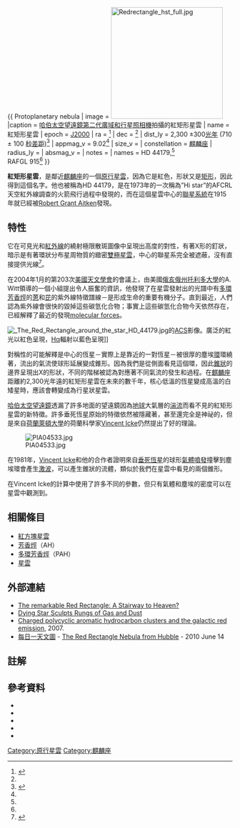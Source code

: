 {{ Protoplanetary nebula
| image = [[Image:Redrectangle_hst_full.jpg|250px]]
|caption = [[哈伯太空望遠鏡|哈伯太空望遠鏡]][[第二代廣域和行星照相機|第二代廣域和行星照相機]]拍攝的紅矩形星雲 
| name = 紅矩形星雲
| epoch = [[J2000|J2000]]
| ra = {{RA|06|19|58.2160}}<ref name="simbad">{{Harv|SIMBAD|2007}}</ref>
| dec = {{DEC|-10|38|14.691}}<ref name="simbad" />
| dist_ly = 2,300 ±300[[光年|光年]] (710 ± 100 [[秒差距|秒差距]])<ref name="Menshchikovetal2002">{{Harv|Men'shchikov|Schertl|Tuthill|Weigelt|2002}}</ref>
| appmag_v = 9.02<ref name="simbad" />
| size_v =
| constellation = [[麒麟座|麒麟座]]
| radius_ly =
| absmag_v =
| notes =
| names = HD 44179,<ref name="simbad" /><br>
RAFGL 915<ref name="simbad" />
}}

'''紅矩形星雲'''，是鄰近[[麒麟座|麒麟座]]的一個[[原行星雲|原行星雲]]，因為它是紅色，形狀又是[[矩形|矩形]]，因此得到這個名字。他也被稱為HD 44179，是在1973年的一次稱為”Hi star”的AFCRL天空紅外線調查的火箭飛行過程中發現的，而在這個星雲中心的[[聯星系統|聯星系統]]在1915年就已經被[[Robert_Grant_Aitken|Robert Grant Aitken]]發現。

== 特性 ==
它在可見光和[[紅外線|紅外線]]的繞射極限散斑圖像中呈現出高度的對性，有著X形的釘狀，暗示是有著環狀分布星周物質的緻密[[雙極星雲|雙極星雲]]，中心的聯星系完全被遮蔽，沒有直接提供光線<ref>{{Harv|Men'shchikov|Schertl|Tuthill|Weigelt|2002}}</ref>。

在2004年1月的第203次[[美國天文學會|美國天文學會]]的會議上，由美國[[俄亥俄州|俄亥俄州]][[托利多大學|托利多大學]]的A. Witt領導的一個小組提出令人振奮的資訊，他發現了在星雲發射出的光譜中有[[多環芳香烴|多環芳香烴]]的[[蒽|蒽]]和[[芘|芘]]的紫外線特徵譜線－是形成生命的重要有機分子。直到最近，人們認為紫外線會很快的毀掉這些碳氫化合物；事實上這些碳氫化合物今天依然存在，已經解釋了最近的發現[http://space.com/scienceastronomy/070406_red_rectangle.html molecular forces]。

[[Image:_The_Red_Rectangle_around_the_star_HD_44179.jpg|thumb]]的[[先進巡天照相機|ACS]]影像。廣泛的紅光以紅色呈現，[[Hα|Hα]]輻射以藍色呈現]]

對稱性的可能解釋是中心的恆星－實際上是靠近的一對恆星－被很厚的塵埃[[環|環]]環繞著，流出的氣流使球形延展變成錐形。因為我們是從側面看見這個環，因此[[錐狀|錐狀]]的邊界呈現出X的形狀，不同的階梯被認為對應著不同氣流的發生和過程。在[[麒麟座|麒麟座]]距離約2,300光年遠的紅矩形星雲在未來的數千年，核心低溫的恆星變成高溫的白矮星時，應該會轉變成為行星狀星雲。

[[哈伯太空望遠鏡|哈伯太空望遠鏡]]透漏了許多地面的望遠鏡因為[[地球|地球]]大氣層的[[湍流|湍流]]而看不見的紅矩形星雲的新特徵。許多垂死恆星原始的特徵依然被隱藏著，甚至還完全是神祕的，但是來自[[荷蘭|荷蘭]][[萊頓大學|萊頓大學]]的荷蘭科學家[[Vincent_Icke|Vincent Icke]]仍然提出了好的理論。

[[Image:PIA04533.jpg|thumb]]

在1981年，[[Vincent_Icke|Vincent Icke]]和他的合作者證明來自[[漸近巨星分支|垂死恆星]]的球形[[氣體噴發|氣體噴發]]撞擊到塵埃環會產生[[弓形激波|激波]]，可以產生錐狀的流體，類似於我們在星雲中看見的兩個錐形。

在Vincent Icke的計算中使用了許多不同的參數，但只有氣體和塵埃的密度可以在星雲中觀測到。

== 相關條目 ==

* [[紅方塊星雲|紅方塊星雲]]
* [[芳香烴|芳香烴]]（AH）
* [[多環芳香烴|多環芳香烴]]（PAH）
* [[星雲|星雲]]

== 外部連結 ==
* [http://www.esa.int/esaCP/SEMHBNGHZTD_FeatureWeek_0.html The remarkable Red Rectangle: A Stairway to Heaven?]
* [http://hubblesite.org/newscenter/newsdesk/archive/releases/2004/11/ Dying Star Sculpts Rungs of Gas and Dust]
* [https://web.archive.org/web/20070731022458/http://spacescience.arc.nasa.gov/redglow/ Charged polycyclic aromatic hydrocarbon clusters and the galactic red emission], 2007.
* [[每日一天文圖|每日一天文圖]] - [http://apod.nasa.gov/apod/ap100614.html The Red Rectangle Nebula from Hubble] {{Wayback|url=http://apod.nasa.gov/apod/ap100614.html |date=20111025010411 }} - 2010 June 14

== 註解 ==
{{reflist}}

== 參考資料 ==
<div class="references-small">
* {{Citation
 | surname1 = Cohen
 | given1 = M.
 | surname2 = Anderson
 | given2 = C. M.
 | surname3 = Cowley
 | given3 = A.
 | surname4 = Coyne
 | given4 = G. V.
 | surname5 = Fawley
 | given5 = W.
 | surname6 = Gull
 | given6 = T. R.
 | surname7 = Harlan
 | given7 = E. A.
 | surname8 = Herbig
 | given8 = G. H.
 | surname9 = Holden
 | given9 = F.
 | surname10 = Hudson
 | given10 = H. S.
 | surname11 = Jakoubek
 | given11 = R. O.
 | surname12 = Johnson
 | given12 = H. M.
 | surname13 = Merrill
 | given13 = K. M.
 | surname14 = Schiffer
 | given14 = F. H.
 | surname15 = Soifer
 | given15 = B. T.
 | surname16 = Zuckerman
 | given16 = B.
 | title = The peculiar object HD 44179 'The red rectangle'
 | journal = Astrophysical Journal
 | year = 1975
 | date = February 15, 1975
 | volume = 196
 | issue = 1
 | pages = 179–189
 | url = http://adsabs.harvard.edu/cgi-bin/nph-bib_query?1975ApJ...196..179C
}}
* {{Citation
 | surname1 = American Astronomical Society
 | title = Meeting program contents（Retrieved January 2, 2006）
 | year = 2004
 | url = http://www.aas.org/meetings/aas203/
 | access-date = 2011-03-18
 | archive-url = https://web.archive.org/web/20060621121443/http://www.aas.org/meetings/aas203/
 | archive-date = 2006-06-21
 | dead-url = yes
 }}
* {{Citation
 | surname1 = Battersby
 | given1 = Stephen
 | title = Space molecules point to organic origins（Retrieved January 2, 2006）
 | journal = New Scientist
 | year = 2004
 | url = http://www.newscientist.com/news/news.jsp?id=ns99994552
}}
* {{Citation
 | surname1 = SIMBAD
 | title = Results for Red Rectangle
 | authorlink = SIMBAD
 | journal =
 | year = 2007
 | date = January 7, 2007
 | publisher = SIMBAD, Centre de Données Astronomiques de Strasbourg
 | url = http://simbad.u-strasbg.fr/simbad/sim-id?protocol=html&Ident=Red+Rectangle
}}
* {{Citation
 | surname1 = Men'shchikov
 | given1 = A. B.
 | surname2 = Schertl
 | given2 = D.
 | surname3 = Tuthill
 | given3 = P. G.
 | surname4 = Weigelt
 | given4 = G.
 | surname5 = Yungelson
 | given5 = L. R.
 | title = Properties of the close binary and circumbinary torus of the Red Rectangle
 | journal = Astronomy and Astrophysics
 | year = 2002
 | volume = 393
 | pages = 867–885
 | url = http://adsabs.harvard.edu/cgi-bin/nph-bib_query?bibcode=2002A%26A...393..867M
}}
</div>

[[Category:原行星雲|Category:原行星雲]]
[[Category:麒麟座|Category:麒麟座]]